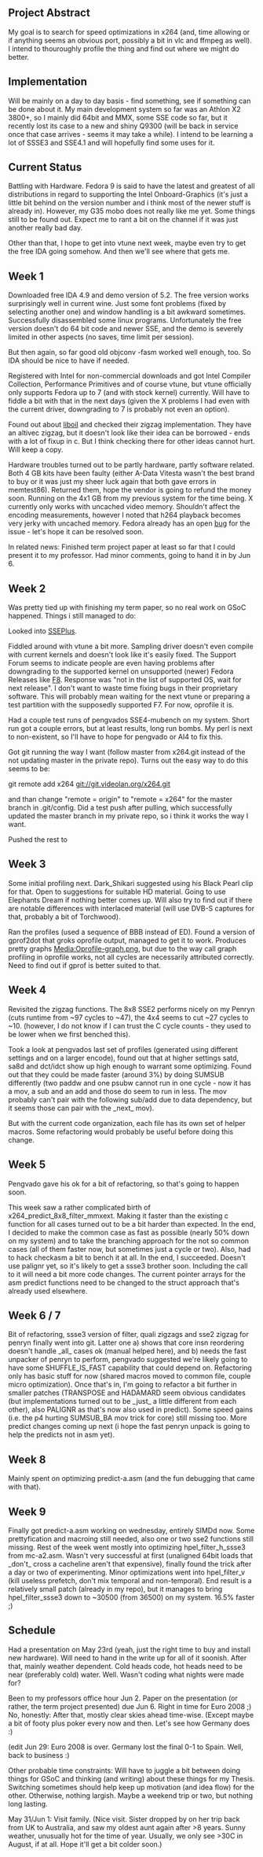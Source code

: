 {{SoCProject|year=2008|student=[[User:Holger|Holger Lubitz]]|mentor=Alex Izvorski}}


== Project Abstract ==

My goal is to search for speed optimizations in x264 (and, time allowing or if anything seems an obvious port, possibly a bit in vlc and ffmpeg as well). I intend to thouroughly profile the thing and find out where we might do better.


== Implementation ==

Will be mainly on a day to day basis - find something, see if something can be done about it. My main development system so far was an Athlon X2 3800+, so I mainly did 64bit and MMX, some SSE code so far, but it recently lost its case to a new and shiny Q9300 (will be back in service once that case arrives - seems it may take a while). I intend to be learning a lot of SSSE3 and SSE4.1 and will hopefully find some uses for it. 


== Current Status ==

Battling with Hardware. Fedora 9 is said to have the latest and greatest of all distributions in regard to supporting the Intel Onboard-Graphics (it's just a little bit behind on the version number and i think most of the newer stuff is already in). However, my G35 mobo does not really like me yet. Some things still to be found out. Expect me to rant a bit on the channel if it was just another really bad day.

Other than that, I hope to get into vtune next week, maybe even try to get the free IDA going somehow. And then we'll see where that gets me.

== Week 1 ==

Downloaded free IDA 4.9 and demo version of 5.2. The free version works surprisingly well in current wine. Just some font problems (fixed by selecting another one) and window handling is a bit awkward sometimes.
Successfully disassembled some linux programs. Unfortunately the free version doesn't do 64 bit code and newer SSE, and the demo is severely limited in other aspects (no saves, time limit per session). 

But then again, so far good old objconv -fasm worked well enough, too. So IDA should be nice to have if needed.

Registered with Intel for non-commercial downloads and got Intel Compiler Collection, Performance Primitives and of course vtune, but vtune officially only supports Fedora up to 7 (and with stock kernel) currently. Will have to fiddle a bit with that in the next days (given the X problems I had even with the current driver, downgrading to 7 is probably not even an option).

Found out about [http://liboil.freedesktop.org/download/ liboil] and checked their zigzag implementation. They have an altivec zigzag, but it doesn't look like their idea can be borrowed - ends with a lot of fixup in c. But I think checking there for other ideas cannot hurt. Will keep a copy.

Hardware troubles turned out to be partly hardware, partly software related. Both 4 GB kits have been faulty (either A-Data Vitesta wasn't the best brand to buy or it was just my sheer luck again that both gave errors in memtest86). Returned them, hope the vendor is going to refund the money soon. Running on the 4x1 GB from my previous system for the time being. X currently only works with uncached video memory. Shouldn't affect the encoding measurements, however I noted that h264 playback becomes very jerky with uncached memory. Fedora already has an open [https://bugzilla.redhat.com/show_bug.cgi?id=446620 bug] for the issue - let's hope it can be resolved soon.

In related news: Finished term project paper at least so far that I could present it to my professor. Had minor comments, going to hand it in by Jun 6.

== Week 2 ==

Was pretty tied up with finishing my term paper, so no real work on GSoC happened. Things i still managed to do: 

Looked into [http://sourceforge.net/projects/sseplus SSEPlus].

Fiddled around with vtune a bit more. Sampling driver doesn't even compile with current kernels and doesn't look like it's easily fixed. The Support Forum seems to indicate people are even having problems after downgrading to the supported kernel on unsupported (newer) Fedora Releases like [http://softwarecommunity.intel.com/isn/Community/en-US/forums/thread/30255199.aspx F8]. Response was "not in the list of supported OS, wait for next release". I don't want to waste time fixing bugs in their proprietary software. This will probably mean waiting for the next vtune or preparing a test partition with the supposedly supported F7. For now, oprofile it is.

Had a couple test runs of pengvados SSE4-mubench on my system. Short run got a couple errors, but at least results, long run bombs. My perl is next to non-existent, so I'll have to hope for pengvado or AI4 to fix this.

Got git running the way I want (follow master from x264.git instead of the not updating master in the private repo). Turns out the easy way to do this seems to be:

git remote add x264 git://git.videolan.org/x264.git

and than change "remote = origin" to "remote = x264" for the master branch in .git/config. Did a test push after pulling, which successfully updated the master branch in my private repo, so i think it works the way I want.

Pushed the rest to

== Week 3 ==

Some initial profiling next. Dark_Shikari suggested using his Black Pearl clip for that. Open to suggestions for suitable HD material. Going to use Elephants Dream if nothing better comes up. Will also try to find out if there are notable differences with interlaced material (will use DVB-S captures for that, probably a bit of Torchwood).

Ran the profiles (used a sequence of BBB instead of ED). Found a version of gprof2dot that groks oprofile output, managed to get it to work. Produces pretty graphs [[Media:Oprofile-graph.png]], but due to the way call graph profiling in oprofile works, not all cycles are necessarily attributed correctly. Need to find out if gprof is better suited to that.

== Week 4 ==

Revisited the zigzag functions. The 8x8 SSE2 performs nicely on my Penryn (cuts runtime from ~97 cycles to ~47), the 4x4 seems to cut ~27 cycles to ~10. (however, I do not know if I can trust the C cycle counts - they used to be lower when we first benched this).

Took a look at pengvados last set of profiles (generated using different settings and on a larger encode), found out that at higher settings satd, sa8d and dct/idct show up high enough to warrant some optimizing. Found out that they could be made faster (around 3%) by doing SUMSUB differently (two paddw and one psubw cannot run in one cycle - now it has a mov, a sub and an add and those do seem to run in less. The mov probably can't pair with the following sub/add due to data dependency, but it seems those can pair with the _next_ mov).

But with the current code organization, each file has its own set of helper macros. Some refactoring would probably be useful before doing this change.

== Week 5 ==

Pengvado gave his ok for a bit of refactoring, so that's going to happen soon.

This week saw a rather complicated birth of x264_predict_8x8_filter_mmxext. Making it faster than the existing c function for all cases turned out to be a bit harder than expected. In the end, I decided to make the common case as fast as possible (nearly 50% down on my system) and to take the branching approach for the not so common cases (all of them faster now, but sometimes just a cycle or two). Also, had to hack checkasm a bit to bench it at all. In the end, I succeeded. Doesn't use palignr yet, so it's likely to get a ssse3 brother soon. Including the call to it will need a bit more code changes. The current pointer arrays for the asm predict functions need to be changed to the struct approach that's already used elsewhere.

== Week 6 / 7 ==

Bit of refactoring, ssse3 version of filter, quali zigzags and sse2 zigzag for penryn finally went into git. Latter one a) shows that core insn reordering doesn't handle _all_ cases ok (manual helped here), and b) needs the fast unpacker of penryn to perform, pengvado suggested we're likely going to have some SHUFFLE_IS_FAST capability that could depend on. Refactoring only has basic stuff for now (shared macros moved to common file, couple micro optimization). Once that's in, I'm going to refactor a bit further in smaller patches (TRANSPOSE and HADAMARD seem obvious candidates (but implementations turned out to be _just_ a little different from each other), also PALIGNR as that's now also used in predict). Some speed gains (i.e. the p4 hurting SUMSUB_BA mov trick for core) still missing too. More predict changes coming up next (i hope the fast penryn unpack is going to help the predicts not in asm yet).

== Week 8 ==

Mainly spent on optimizing predict-a.asm (and the fun debugging that came with that).

== Week 9 ==

Finally got predict-a.asm working on wednesday, entirely SIMDd now. Some prettyfication and macroing still needed, also one or two sse2 functions still missing.
Rest of the week went mostly into optimizing hpel_filter_h_ssse3 from mc-a2.asm. Wasn't very successful at first (unaligned 64bit loads that _don't_ cross a cacheline aren't that expensive), finally found the trick after a day or two of experimenting. Minor optimizations went into hpel_filter_v (kill useless prefetch, don't mix temporal and non-temporal). End result is a relatively small patch (already in my repo), but it manages to bring hpel_filter_ssse3 down to ~30500 (from 36500) on my system. 16.5% faster ;)

== Schedule ==

Had a presentation on May 23rd (yeah, just the right time to buy and install new hardware). Will need to hand in the write up for all of it soonish. After that, mainly weather dependent. Cold heads code, hot heads need to be near (preferably cold) water. Well. Wasn't coding what nights were made for?

Been to my professors office hour Jun 2. Paper on the presentation (or rather, the term project presented) due Jun 6. Right in time for Euro 2008 ;) No, honestly: After that, mostly clear skies ahead time-wise. (Except maybe a bit of footy plus poker every now and then. Let's see how Germany does :)

(edit Jun 29: Euro 2008 is over. Germany lost the final 0-1 to Spain. Well, back to business :)

Other probable time constraints: Will have to juggle a bit between doing things for GSoC and thinking (and writing) about these things for my Thesis. Switching sometimes should help keep up motivation (and idea flow) for the other. Otherwise, nothing largish. Maybe a weekend trip or two, but nothing long lasting.

May 31/Jun 1: Visit family. (Nice visit. Sister dropped by on her trip back from UK to Australia, and saw my oldest aunt again after >8 years. Sunny weather, unusually hot for the time of year. Usually, we only see >30C in August, if at all. Hope it'll get a bit colder soon.)